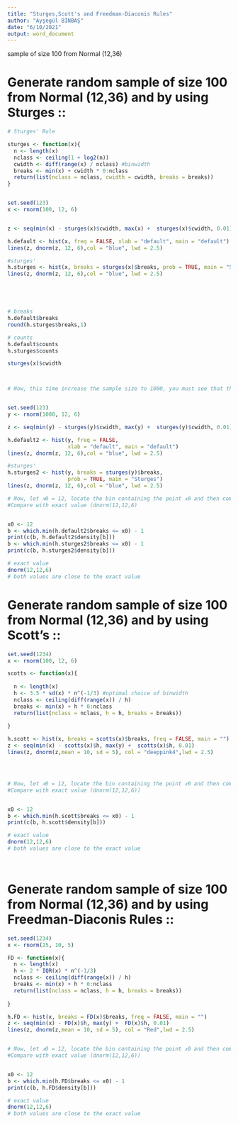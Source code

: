 ---
title: "Sturges,Scott's and Freedman-Diaconis Rules"
author: "Ayşegül BİNBAŞ"
date: "6/10/2021"
output: word_document
---

sample of size 100 from Normal (12,36)



# Generate random sample of size 100 from Normal (12,36) and by using Sturges ::
```{r}

# Sturges' Rule 

sturges <- function(x){
  n <- length(x)
  nclass <- ceiling(1 + log2(n))
  cwidth <- diff(range(x) / nclass) #binwidth
  breaks <- min(x) + cwidth * 0:nclass
  return(list(nclass = nclass, cwidth = cwidth, breaks = breaks))
}


set.seed(123)
x <- rnorm(100, 12, 6)


z <- seq(min(x) - sturges(x)$cwidth, max(x) +  sturges(x)$cwidth, 0.01)

h.default <- hist(x, freq = FALSE, xlab = "default", main = "default")
lines(z, dnorm(z, 12, 6),col = "blue", lwd = 2.5)

#sturges'
h.sturges <- hist(x, breaks = sturges(x)$breaks, prob = TRUE, main = "Sturges")
lines(z, dnorm(z, 12, 6),col = "blue", lwd = 2.5)





# breaks
h.default$breaks
round(h.sturges$breaks,1)

# counts
h.default$counts
h.sturges$counts

sturges(x)$cwidth



# Now, this time increase the sample size to 1000, you must see that the shape looks exactly symmetric bell shape. 


set.seed(123)
y <- rnorm(1000, 12, 6)

z <- seq(min(y) - sturges(y)$cwidth, max(y) +  sturges(y)$cwidth, 0.01)

h.default2 <- hist(y, freq = FALSE,
                   xlab = "default", main = "default")
lines(z, dnorm(z, 12, 6),col = "blue", lwd = 2.5)

#sturges'
h.sturges2 <- hist(y, breaks = sturges(y)$breaks,
                   prob = TRUE, main = "Sturges")
lines(z, dnorm(z, 12, 6),col = "blue", lwd = 2.5)

# Now, let 𝑥0 = 12, locate the bin containing the point 𝑥0 and then compute the relative frequency. 
#Compare with exact value (dnorm(12,12,6)


x0 <- 12
b <- which.min(h.default2$breaks <= x0) - 1
print(c(b, h.default2$density[b]))
b <- which.min(h.sturges2$breaks <= x0) - 1
print(c(b, h.sturges2$density[b]))

# exact value
dnorm(12,12,6)
# both values are close to the exact value 

```


# Generate random sample of size 100 from Normal (12,36) and by using Scott's  ::
```{r}

set.seed(1234)
x <- rnorm(100, 12, 6)

scotts <- function(x){
  
  n <- length(x)
  h <- 3.5 * sd(x) * n^(-1/3) #optimal choice of binwidth
  nclass <- ceiling(diff(range(x)) / h)
  breaks <- min(x) + h * 0:nclass
  return(list(nclass = nclass, h = h, breaks = breaks))
  
}

h.scott <- hist(x, breaks = scotts(x)$breaks, freq = FALSE, main = "")
z <- seq(min(x) - scotts(x)$h, max(y) +  scotts(x)$h, 0.01)
lines(z, dnorm(z,mean = 10, sd = 5), col = "deeppink4",lwd = 2.5)




# Now, let 𝑥0 = 12, locate the bin containing the point 𝑥0 and then compute the relative frequency. 
#Compare with exact value (dnorm(12,12,6))


x0 <- 12
b <- which.min(h.scott$breaks <= x0) - 1
print(c(b, h.scott$density[b]))

# exact value
dnorm(12,12,6)
# both values are close to the exact value 




```




# Generate random sample of size 100 from Normal (12,36) and by using Freedman-Diaconis Rules ::
```{r}

set.seed(1234)
x <- rnorm(25, 10, 5)

FD <- function(x){
  n <- length(x)
  h <- 2 * IQR(x) * n^(-1/3)
  nclass <- ceiling(diff(range(x)) / h)
  breaks <- min(x) + h * 0:nclass
  return(list(nclass = nclass, h = h, breaks = breaks))
  
}

h.FD <- hist(x, breaks = FD(x)$breaks, freq = FALSE, main = "")
z <- seq(min(x) - FD(x)$h, max(y) +  FD(x)$h, 0.01)
lines(z, dnorm(z,mean = 10, sd = 5), col = "Red",lwd = 2.5)


# Now, let 𝑥0 = 12, locate the bin containing the point 𝑥0 and then compute the relative frequency. 
#Compare with exact value (dnorm(12,12,6))


x0 <- 12
b <- which.min(h.FD$breaks <= x0) - 1
print(c(b, h.FD$density[b]))

# exact value
dnorm(12,12,6)
# both values are close to the exact value 




```





